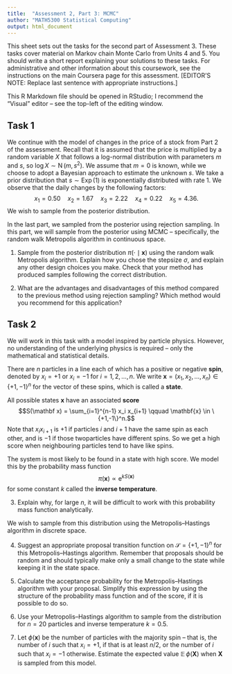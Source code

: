 ```yaml
---
title:  "Assessment 2, Part 3: MCMC"
author: "MATH5300 Statistical Computing"
output: html_document
---
```


This sheet sets out the tasks for the second part of Assessment 3. These tasks cover material on Markov chain Monte Carlo from Units 4 and 5. You should write a short report explaining your solutions to these tasks. For administrative and other information about this coursework, see the instructions on the main Coursera page for this assessment. [EDITOR'S NOTE: Replace last sentence with appropriate instructions.]

This R Markdown file should be opened in RStudio; I recommend the "Visual" editor -- see the top-left of the editing window.

## Task 1

We continue with the model of changes in the price of a stock from Part 2 of the assessment. Recall that it is assumed that the price is multiplied by a random variable $X$ that follows a log-normal distribution with parameters $m$ and $s$, so $\log X \sim \operatorname{N}(m, s^2)$. We assume that $m = 0$ is known, while we choose to adopt a Bayesian approach to estimate the unknown $s$. We take a prior distribution that $s \sim \operatorname{Exp}(1)$ is exponentially distributed with rate 1. We observe that the daily changes by the following factors: $$ x_1 = 0.50 \quad x_2 = 1.67 \quad x_3 = 2.22 \quad x_4 = 0.22 \quad x_5 = 4.36 . $$ We wish to sample from the posterior distribution.

In the last part, we sampled from the posterior using rejection sampling. In this part, we will sample from the posterior using MCMC -- specifically, the random walk Metropolis algorithm in continuous space.

1.  Sample from the posterior distribution $\pi(\cdot \mid \mathbf x)$ using the random walk Metropolis algorithm. Explain how you chose the stepsize $\sigma$, and explain any other design choices you make. Check that your method has produced samples following the correct distribution.

2.  What are the advantages and disadvantages of this method compared to the previous method using rejection sampling? Which method would you recommend for this application?

## Task 2

We will work in this task with a model inspired by particle physics. However, no understanding of the underlying physics is required -- only the mathematical and statistical details.

There are $n$ particles in a line each of which has a positive or negative **spin**, denoted by $x_i = +1$ or $x_i = -1$ for $i = 1, 2, \dots, n$. We write $\mathbf x = (x_1, x_2, \dots, x_n) \in \{+1, -1\}^n$ for the vector of these spins, which is called a **state**.

All possible states $\mathbf{x}$ have an associated **score** $$S(\mathbf x) = \sum_{i=1}^{n-1} x_i x_{i+1} \qquad \mathbf{x} \in \{+1,-1\}^n.$$Note that $x_i x_{i+1}$ is $+1$ if particles $i$ and $i+1$ have the same spin as each other, and is $-1$ if those twoparticles have different spins. So we get a high score when neighbouring particles tend to have like spins.

The system is most likely to be found in a state with high score. We model this by the probability mass function $$ \pi(\mathbf x) \propto \mathrm{e}^{kS(\mathbf{x})} $$for some constant $k$ called the **inverse temperature**.

3.  Explain why, for large $n$, it will be difficult to work with this probability mass function analytically.

We wish to sample from this distribution using the Metropolis--Hastings algorithm in discrete space.

4.  Suggest an appropriate proposal transition function on $\mathcal S = \{+1, -1\}^n$ for this Metropolis--Hastings algorithm. Remember that proposals should be random and should typically make only a small change to the state while keeping it in the state space.

5.  Calculate the acceptance probability for the Metropolis--Hastings algorithm with your proposal. Simplify this expression by using the structure of the probability mass function and of the score, if it is possible to do so.

6.  Use your Metropolis--Hastings algorithm to sample from the distribution for $n = 20$ particles and inverse temperature $k = 0.5$.

7.  Let $\phi(\mathbf{x})$ be the number of particles with the majority spin -- that is, the number of $i$ such that $x_i = +1$, if that is at least $n/2$, or the number of $i$ such that $x_i = -1$ otherwise. Estimate the expected value $\operatorname{\mathbb{E}}\phi(\mathbf X)$ when $\mathbf{X}$ is sampled from this model.
